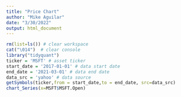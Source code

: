 ```yaml
---
title: "Price Chart"
author: "Mike Aguilar"
date: "3/30/2022"
output: html_document
---
```


<!-- ### Price Chart -->
```r
rm(list=ls()) # clear workspace
cat("\014")  # clear console
library("tidyquant") 
ticker = 'MSFT' # asset ticker
start_date = '2017-01-01' # data start date
end_date = '2021-03-01' # data end date
data_src = 'yahoo' # data source
getSymbols(ticker,from = start_date,to = end_date, src=data_src)
chart_Series(x=MSFT$MSFT.Open)
```
